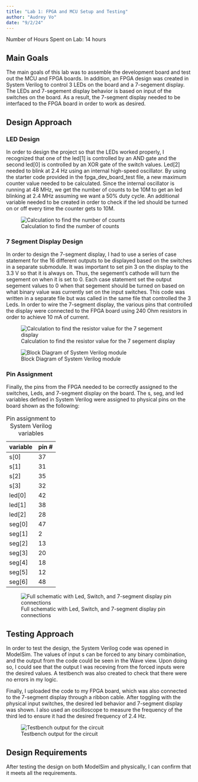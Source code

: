 ```yaml
---
title: "Lab 1: FPGA and MCU Setup and Testing"
author: "Audrey Vo"
date: "9/2/24"
---
```

Number of Hours Spent on Lab: 14 hours

## Main Goals
The main goals of this lab was to assemble the development board and test out the MCU and FPGA boards. In addition, an FPGA design was created in System Verilog to control 3 LEDs on the board and a 7-segement display. The LEDs and 7-segement display behavior is based on input of the switches on the board. As a result, the 7-segment display needed to be interfaced to the FPGA board in order to work as desired. 

## Design Approach

### LED Design
In order to design the project so that the LEDs worked properly, I recognized that one of the led[1] is controlled by an AND gate and the second led[0] is controlled by an XOR gate of the switch values. Led[2] needed to blink at 2.4 Hz using an internal high-speed oscillator. By using the starter code provided in the fpga_dev_board_test file, a new maximum counter value needed to be calculated. Since the internal oscillator is running at 48 MHz, we get the number of counts to be 10M to get an led blinking at 2.4 MHz assuming we want a 50% duty cycle. An additional variable needed to be created in order to check if the led should be turned on or off every time the counter gets to 10M. 

![Calculation to find the number of counts](images/counts.jpg)

### 7 Segment Display Design
In order to design the 7-segment display, I had to use a series of case statement for the 16 different outputs to be displayed based on the switches in a separate submodule. It was important to set pin 3 on the display to the 3.3 V so that it is always on. Thus, the segement's cathode will turn the segement on when it is set to 0. Each case statement set the output segement values to 0 when that segement should be turned on based on what binary value was currently set on the input switches. This code was written in a separate file but was called in the same file that controlled the 3 Leds. In order to wire the 7-segment display, the various pins that controlled the display were connected to the FPGA board using 240 Ohm resistors in order to achieve 10 mA of current. 

![Calculation to find the resistor value for the 7 segement display](images/resistor.jpg)


![Block Diagram of System Verilog module](images/design.jpg)

### Pin Assignment
Finally, the pins from the FPGA needed to be correctly assigned to the switches, Leds, and 7-segment display on the board. The s, seg, and led variables defined in System Verilog were assigned to physical pins on the board shown as the following:

| variable| pin # |
|---------|:------|
| s[0]    |   37  |   
| s[1]    |   31  |  
| s[2]    |   35  |
| s[3]    |   32  |  
| led[0]  |   42  |   
| led[1]  |   38  |  
| led[2]  |   28  | 
| seg[0]  |   47  |  
| seg[1]  |   2   |
| seg[2]  |   13  |  
| seg[3]  |   20  |
| seg[4]  |   18  |  
| seg[5]  |   12  |
| seg[6]  |   48  |

: Pin assignment to System Verilog variables

![Full schematic with Led, Switch, and 7-segment display pin connections](images/fullschematic.png)


## Testing Approach
In order to test the design, the System Verilog code was opened in ModelSim. The values of input s can be forced to any binary combination, and the output from the code could be seen in the Wave view. Upon doing so, I could see that the output I was receving from the forced inputs were the desired values. A testbench was also created to check that there were no errors in my logic.

Finally, I uploaded the code to my FPGA board, which was also connected to the 7-segment display through a ribbon cable. After toggling with the physical input switches, the desired led behavior and 7-segment display was shown. I also used an oscilloscope to measure the frequency of the third led to ensure it had the desired frequency of 2.4 Hz. 

![Testbench output for the circuit](images/testbench.png)


## Design Requirements
After testing the design on both ModelSim and physically, I can confirm that it meets all the requirements.




